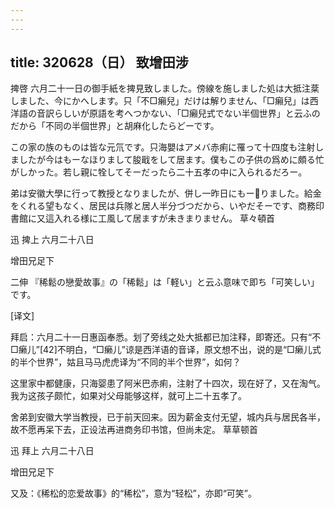 ```yaml
---
---
---
```

title: 320628（日） 致增田涉
---




捭啓 六月二十一日の御手紙を捭見致しました。傍線を施しました処は大抵注棻しました、今にかへします。只「不□癩兒」だけは解りません、「□癩兒」は西洋語の音訳らしいが原語を考へつかない、「□癩兒式でない半個世界」と云ふのだから「不同の半個世界」と胡麻化したらどーです。

この家の族のものは皆な元氘です。只海嬰はアメバ赤痢に罹って十四度も注射しましたが今はもーなほりまして朘戢をして居ます。僕もこの子供の爲めに頗る忙がしかった。若し親に牷してそーだったら二十五孝の中に入られるだろー。

弟は安徽大學に行って教授となりましたが、併し一昨日にもーりました。給金をくれる望もなく、居民は兵隊と居人半分づつだから、いやだそーです、商務印書館に又這入れる様に工風して居ますが未きまりません。 草々頓首

迅 捭上 六月二十八日

增田兄足下

二伸 『稀鬆の戀愛故事』の「稀鬆」は「軽い」と云ふ意味で即ち「可笑しい」です。

[译文]

拜启：六月二十一日惠函奉悉。划了旁线之处大抵都已加注释，即寄还。只有“不□癞儿”[42]不明白，“□癞儿”谅是西洋语的音译，原文想不出，说的是“□癞儿式的半个世界”，姑且马马虎虎译为“不同的半个世界”，如何？

这里家中都健康，只海婴患了阿米巴赤痢，注射了十四次，现在好了，又在淘气。我为这孩子颇忙，如果对父母能够这样，就可上二十五孝了。

舍弟到安徽大学当教授，已于前天回来。因为薪金支付无望，城内兵与居民各半，故不愿再呆下去，正设法再进商务印书馆，但尚未定。 草草顿首

迅 拜上 六月二十八日

增田兄足下

又及：《稀松的恋爱故事》的“稀松”，意为“轻松”，亦即“可笑”。